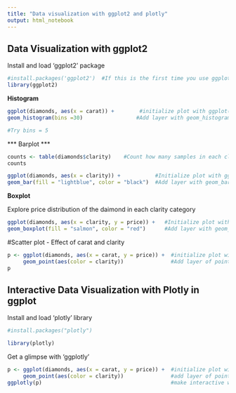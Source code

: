 ```yaml
---
title: "Data visualization with ggplot2 and plotly"
output: html_notebook
---
```


## Data Visualization with ggplot2

Install and load 'ggplot2' package

```r
#install.packages('ggplot2')  #If this is the first time you use ggplot, need to install first.
library(ggplot2)
```






**Histogram**
```r
ggplot(diamonds, aes(x = carat)) +        #initialize plot with ggplot()
geom_histogram(bins =30)                 #Add layer with geom_histogram()

#Try bins = 5
```


*** Barplot ***

```r
counts <- table(diamonds$clarity)    #Count how many samples in each clarity category
counts

```


```r
ggplot(diamonds, aes(x = clarity)) +           #Initialize plot with ggplot()
geom_bar(fill = "lightblue", color = "black")  #Add layer with geom_bar()
```


**Boxplot**

Explore price distribution of the daimond in each clarity category
```r
ggplot(diamonds, aes(x = clarity, y = price)) +   #Initialize plot with ggplot()
geom_boxplot(fill = "salmon", color = "red")      #Add layer with geom_bar()
```

#Scatter plot - Effect of carat and clarity
```r
p <- ggplot(diamonds, aes(x = carat, y = price)) +  #initialize plot with ggplot( )
     geom_point(aes(color = clarity))               #Add layer of points with geom_point
p
```



## Interactive Data Visualization with Plotly in ggplot

Install and load 'plotly' library
```r
#install.packages("plotly")

library(plotly)

```

Get a glimpse with 'ggplotly'
```r
p <- ggplot(diamonds, aes(x = carat, y = price)) +  #initialize plot with ggplot( )
     geom_point(aes(color = clarity))               #add layer of points with geom_point
ggplotly(p)                                         #make interactive with ggplotly
```
